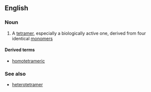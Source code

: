 ==English==

===Noun===
{{en-noun}}

# {{context|chemistry|biochemistry}} A [[tetramer]], especially a biologically active one, derived from four identical [[monomer]]s

====Derived terms====
*[[homotetrameric]]

===See also===
*[[heterotetramer]]